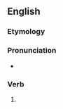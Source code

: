 ==English==

===Etymology===
{{suffix|en|beseem|eth|nocat=1}}

===Pronunciation===
* {{a|US}} {{IPA|en|/bəˈsiː.məθ/}}

===Verb===
{{head|en|verb form}}

# {{en-archaic third-person singular of|beseem}}